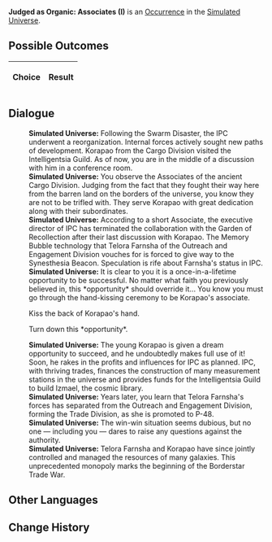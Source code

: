 {{Simulated Universe Event Infobox
|title         = Judged as Organic: Associates (I)
|image         = Trailblaze Secret 9.png
|type          =
|domains_su    = 
|domains_ext   = 
|domains_swarm = 
|domains_gng   = 
|requirements  =
|prev          = {{tx}}
|next          = {{tx}}
|indexRewards  =
|characters    = 
}}
'''Judged as Organic: Associates (I)''' is an [[Simulated Universe/Occurrence|Occurrence]] in the [[Simulated Universe]].

==Possible Outcomes==
{| class="article-table"
!Choice
!Result

|}

<!--
==Gameplay Notes==

-->
==Dialogue==
{{Dialogue Start}}
:'''Simulated Universe:''' Following the Swarm Disaster, the IPC underwent a reorganization. Internal forces actively sought new paths of development. Korapao from the Cargo Division visited the Intelligentsia Guild. As of now, you are in the middle of a discussion with him in a conference room.
:'''Simulated Universe:''' You observe the Associates of the ancient Cargo Division. Judging from the fact that they fought their way here from the barren land on the borders of the universe, you know they are not to be trifled with. They serve Korapao with great dedication along with their subordinates.
:'''Simulated Universe:''' According to a short Associate, the executive director of IPC has terminated the collaboration with the Garden of Recollection after their last discussion with Korapao. The Memory Bubble technology that Telora Farnsha of the Outreach and Engagement Division vouches for is forced to give way to the Synesthesia Beacon. Speculation is rife about Farnsha's status in IPC.
:'''Simulated Universe:''' It is clear to you it is a once-in-a-lifetime opportunity to be successful. No matter what faith you previously believed in, this *opportunity* should override it... You know you must go through the hand-kissing ceremony to be Korapao's associate.
:{{DIcon|Arrow}} Kiss the back of Korapao's hand.
:{{DIcon|Arrow}} Turn down this *opportunity*.
:'''Simulated Universe:''' The young Korapao is given a dream opportunity to succeed, and he undoubtedly makes full use of it! Soon, he rakes in the profits and influences for IPC as planned. IPC, with thriving trades, finances the construction of many measurement stations in the universe and provides funds for the Intelligentsia Guild to build Izmael, the cosmic library.
:'''Simulated Universe:''' Years later, you learn that Telora Farnsha's forces has separated from the Outreach and Engagement Division, forming the Trade Division, as she is promoted to P-48.
:'''Simulated Universe:''' The win-win situation seems dubious, but no one &mdash; including you &mdash; dares to raise any questions against the authority.
:'''Simulated Universe:''' Telora Farnsha and Korapao have since jointly controlled and managed the resources of many galaxies. This unprecedented monopoly marks the beginning of the Borderstar Trade War.
{{Dialogue End}}

==Other Languages==
{{Other Languages
|en   = Judged as Organic: Associates (I)
|zhs  = 判定有机：「合伙人」•其一
|zht  = 判定有機：「合夥人」•其一
|ja   = {{Rubi|有機判定|ゆうきはんてい}}：「{{Rubi|経営|けいえい}}パートナー」・その1
|ko   = 유기 판단: 「파트너」•1
|es   = Declarado orgánico: asociados I
|fr   = Jugé organique : Partenaires (I)
|ru   = Установленный органик: Партнёр I
|th   = ตัดสินอินทรีย์: "หุ้นส่วน" (1)
|vi   = Phán Định Hữu Cơ: Người Cộng Tác 1
|de   = Organische Einstufung: Geschäftspartner (I)
|id   = Dinilai Organik: "Mitra" (1)
|pt   = Julgado como Orgânico: Sócios (I)
}}

==Change History==
{{Change History|1.0}}
